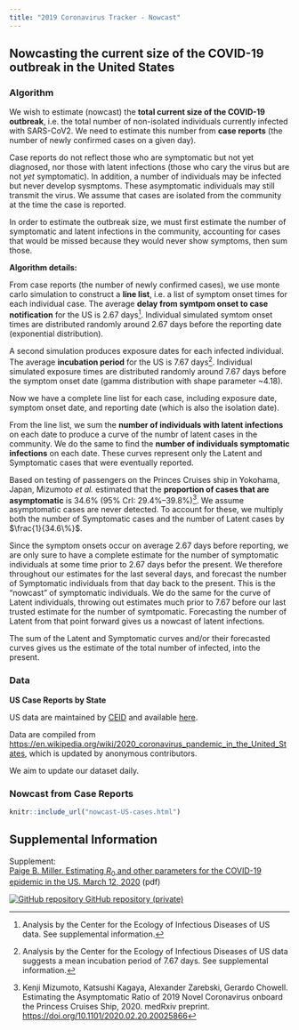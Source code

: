```yaml
---
title: "2019 Coronavirus Tracker - Nowcast"
---
```

<p id="disclaimer"></p>

## Nowcasting the current size of the COVID-19 outbreak in the United States {.tabset .tabset-fade}

### Algorithm

We wish to estimate (nowcast) the **total current size of the COVID-19 outbreak**, i.e. the total number of non-isolated individuals currently infected with SARS-CoV2. We need to estimate this number from **case reports** (the number of newly confirmed cases on a given day).

Case reports do not reflect those who are symptomatic but not yet diagnosed, nor those with latent infections (those who cary the virus but are not *yet* symptomatic). In addition, a number of individuals may be infected but never develop sysmptoms. These asymptomatic individuals may still transmit the virus. We assume that cases are isolated from the community at the time the case is reported.

In order to estimate the outbreak size, we must first estimate the number of symptomatic and latent infections in the community, accounting for cases that would be missed because they would never show symptoms, then sum those.

**Algorithm details:**

From case reports (the number of newly confirmed cases), we use monte carlo simulation to construct a **line list**, i.e. a list of symptom onset times for each individual case. The average **delay from symtpom onset to case notification** for the US is 2.67 days^[Analysis by the Center for the Ecology of Infectious Diseases of US data. See supplemental information.]. Individual simulated symtom onset times are distributed randomly around 2.67 days before the reporting date (exponential distribution).

A second simulation produces exposure dates for each infected individual. The average **incubation period** for the US is 7.67 days^[Analysis by the Center for the Ecology of Infectious Diseases of US data suggests a mean incubation period of 7.67 days. See supplemental information.]. Individual simulated exposure times are distributed randomly around 7.67 days before the symptom onset date (gamma distribution with shape parameter ~4.18).

Now we have a complete line list for each case, including exposure date, symptom onset date, and reporting date (which is also the isolation date).

From the line list, we sum the **number of individuals with latent infections** on each date to produce a curve of the numbr of latent cases in the community. We do the same to find the **number of individuals symptomatic infections** on each date. These curves represent only the Latent and Symptomatic cases that were eventually reported.

Based on testing of passengers on the Princes Cruises ship in Yokohama, Japan, Mizumoto *et al.* estimated that the **proportion of cases that are asymptomatic** is 34.6% (95% CrI: 29.4%–39.8%)^[Kenji Mizumoto, Katsushi Kagaya, Alexander Zarebski, Gerardo Chowell. Estimating the Asymptomatic Ratio of 2019 Novel Coronavirus onboard the Princess Cruises Ship, 2020. medRxiv preprint. <https://doi.org/10.1101/2020.02.20.20025866>]. We assume asymptomatic cases are never detected. To account for these, we multiply both the number of Symptomatic cases and the number of Latent cases by $\frac{1}{34.6\%}$. 

Since the symptom onsets occur on average 2.67 days before reporting, we are only sure to have a complete estimate for the number of symptomatic individuals at some time prior to 2.67 days befor the present. We therefore throughout our estimates for the last several days, and forecast the number of Symptomatic individuals from that day back to the present. This is the "nowcast" of symptomatic individuals. We do the same for the curve of Latent individuals, throwing out estimates much prior to 7.67 before our last trusted estimate for the number of symtpomatic.  Forecasting the number of Latent from that point forward gives us a nowcast of latent infections.

The sum of the Latent and Symptomatic curves and/or their forecasted curves gives us the estimate of the total number of infected, into the present.

### Data

**US Case Reports by State**

US data are maintained by [CEID](http://ceid.uga.edu) and available  [here](https://docs.google.com/spreadsheets/d/10NYNf4UX7R_nNdM-jkbo7A5SGkB8sUVMIiqU7e_-miU/edit#gid=0).

Data are compiled from <https://en.wikipedia.org/wiki/2020_coronavirus_pandemic_in_the_United_States>, which is updated by anonymous contributors.

We aim to update our dataset daily.

### Nowcast from Case Reports

<div class="nowcast-page">
  
```r
knitr::include_url("nowcast-US-cases.html")
```

</div>

<!-- ### Nowcast from Fatalities -->

<!-- <div class="nowcast-page"> -->

<!-- Nowcasts from case fatalities are forthcoming. -->

<!-- ```{r echo=FALSE} -->
<!-- # knitr::include_url("nowcast-US-fatalities.html") -->
<!-- ``` -->

<!-- </div> -->
  
## Supplemental Information
  
<div class="container-frames">

<p>Supplement:<br><a href="ncov-parameters-US.pdf" target="_blank">
  Paige B. Miller. Estimating $R_0$ and other parameters for the COVID-19 epidemic in the US. March 12, 2020</a> (pdf)
</p>


<!--Preprint: [download]() -->
  
<p>
  <a href="https://github.com/CEIDatUGA/ncov-nowcast" taget="_blank">
  <img src="images/GitHub-Mark-64px.png" id="github-icon" alt="GitHub repository"/>
  GitHub repository (private)
  </a>
</p>
  
</div>
  
  
  